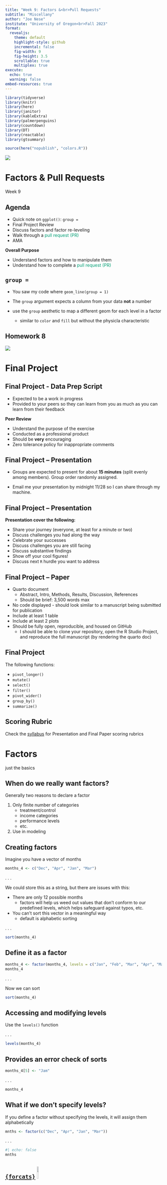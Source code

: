 ```yaml
---
title: "Week 9: Factors &<br>Pull Requests"
subtitle: "Miscellany"
author: "Joe Nese"
institute: "University of Oregon<br>Fall 2023"
format:
  revealjs: 
    theme: default
    highlight-style: github
    incremental: false
    fig-width: 9
    fig-height: 3.5
    scrollable: true
    multiplex: true
execute: 
  echo: true
  warning: false
embed-resources: true
---
```


```r
library(tidyverse)
library(knitr)
library(here)
library(janitor)
library(kableExtra)
library(palmerpenguins)
library(countdown)
library(DT)
library(reactable)
library(gtsummary)

source(here("nopublish", "colors.R"))
```


![](./images/student-experience-surveys-slide.png)


# Factors & Pull Requests 

Week 9

## Agenda {.smaller}

* Quick note on `ggplot()`: `group =`
* Final Project Review
* Discuss factors and factor re-leveling
* Walk through a [pull request (PR)]{style='color:#009E73'}
* AMA

**Overall Purpose**

* Understand factors and how to manipulate them
* Understand how to complete a [pull request (PR)]{style='color:#009E73'}

## `group = `

* You saw my code where `geom_line(group = 1)`

* The `group` argument expects a column from your data **not** a number

* use the `group` aesthetic to map a different geom for each level in a factor
    + similar to `color` and `fill` but without the physicla characteristic

## Homework 8

![](https://media2.giphy.com/media/8X6UFXpJFndo4/giphy.gif?cid=ecf05e47ov2j4bec7wwcp7el1ob0b0oe7towmyta3ml46kvz&rid=giphy.gif&ct=g)

# Final Project


## Final Project - Data Prep Script

* Expected to be a work in progress
* Provided to your peers so they can learn from you as much as you can learn from their feedback

**Peer Review**

* Understand the purpose of the exercise
* Conducted as a professional product
* Should be **very** encouraging 
* Zero tolerance policy for inappropriate comments

## Final Project – Presentation

* Groups are expected to present for about **15 minutes** (split evenly among members). Group order randomly assigned. 

* Email me your presentation by midnight 11/28 so I can share through my machine.

## Final Project – Presentation

<b>Presentation cover the following:</b>

* Share your journey (everyone, at least for a minute or two)
* Discuss challenges you had along the way
* Celebrate your successes
* Discuss challenges you are still facing
* Discuss substantive findings
* Show off your cool figures!
* Discuss next `R` hurdle you want to address

## Final Project – Paper {.smaller}

* Quarto document
    + Abstract, Intro, Methods, Results, Discussion, References
    + Should be brief: 3,500 words max 
* No code displayed - should look similar to a manuscript being submitted for publication
* Include at least 1 table
* Include at least 2 plots
* Should be fully open, reproducible, and housed on GitHub
    + I should be able to clone your repository, open the R Studio Project, and reproduce the full manuscript (by rendering the quarto doc)

## Final Project

The following functions: 

* `pivot_longer()`
* `mutate()`
* `select()`
* `filter()`
* `pivot_wider()`
* `group_by()`
* `summarize()`

## Scoring Rubric

Check the [syllabus](https://jnese.github.io/intro-DS-R_fall-2023/syllabus.html) for Presentation and Final Paper scoring rubrics


# Factors

just the basics

## When do we really want factors?

Generally two reasons to declare a factor

1. Only finite number of categories
    + treatment/control
    + income categories
    + performance levels
    + etc.
  
2. Use in modeling

## Creating factors {.smaller}

Imagine you have a vector of months

```r
months_4 <- c("Dec", "Apr", "Jan", "Mar")
```

. . .

We could store this as a string, but there are issues with this:

* There are only 12 possible months
    + factors will help us weed out values that don't conform to our predefined levels, which helps safeguard against typos, etc.
* You can't sort this vector in a meaningful way
    + default is alphabetic sorting

. . .

```r
sort(months_4)
```

## Define it as a factor

```r
months_4 <- factor(months_4, levels = c("Jan", "Feb", "Mar", "Apr", "May", "Jun", "Jul", "Aug", "Sep", "Oct", "Nov", "Dec"))
months_4
```

. . .

Now we can sort

```r
sort(months_4)
```

## Accessing and modifying levels {.smaller}

Use the `levels()` function

. . .

```r
levels(months_4)
```

## Provides an error check of sorts

```r
months_4[5] <- "Jam"
```

. . .

```r
months_4
```

## What if we don’t specify levels?

If you define a factor without specifying the levels, it will assign them alphabetically

```r
mnths <- factor(c("Dec", "Apr", "Jan", "Mar"))
```

. . .

```r
#| echo: false
mnths
```

## [`{forcats}`](https://forcats.tidyverse.org/) ![](https://raw.githubusercontent.com/tidyverse/forcats/master/man/figures/logo.png){width="10%"}

* When working with factors, we can use the `{forcats}` package
    + `for cat`egorical variables
    + anagram of factors
  
. . .

* Part of the `{tidyverse}` so should be good to go

. . .

* All functions start with `fct_`
    + use the autofill in RStudio

## Change level order – `fct_inorder()`

By the order in which they first appear

```r
(mnths <- factor(c("Dec", "Apr", "Jan", "Mar")))
```

. . .

```r
mnths %>% 
  factor(., levels = c("Jan", "Mar", "Apr", "Dec")) %>% 
  sort(.)
```

## Change level order – `fct_inorder()`

By the order in which they first appear

```r
(mnths <- factor(c("Dec", "Apr", "Jan", "Mar")))
```

. . .

```r
#| code-line-numbers: "3"

mnths %>% 
  factor(., levels = c("Jan", "Mar", "Apr", "Dec")) %>% 
  fct_inorder() %>%
  sort(.)
```

## Change level order – `fct_infreq()`

By number of observations with each level (largest first)
 
```r
#| code-line-numbers: "|2"
c("b", "b", "c", "a", "a", "a") %>% 
    fct_infreq() #<<
```

. . .

This can be **especially** useful for plotting

```r
ggplot(aes(x, fct_infreq(y))
```


## Investigate factors

* `{tidyverse}` gives you convenient way to evaluate factors
    + `count()`
    + `geom_bar()` or `geom_col())` with `{ggplot2}`
* But don't forget about the base function `unique()`
    + e.g., `unique(df$factor_variable)`

## General Social Survey (GSS)

```r
forcats::gss_cat
```

## 

```r
gss_cat %>% 
  count(partyid)
```

. . .

```r
levels(gss_cat$partyid)
```

## 

```r
unique(gss_cat$partyid)
```

. . .

How many `unique` categories are there (if you have a lot)?

```r
length(unique(gss_cat$partyid))
```


##

```r
ggplot(gss_cat, aes(partyid)) +
    geom_bar()
```

##

```r
#| eval: false
ggplot(gss_cat, aes(fct_infreq(partyid))) +
    geom_bar()
```

ggplot(gss_cat, aes([fct_infreq(]{style='color:#CC79A7'}partyid[)]{style='color:#CC79A7'})) +
  geom_bar()

. . .

```r
#| echo: false
ggplot(gss_cat, aes(fct_infreq(partyid))) +
    geom_bar()
```


## Change level order – `fct_relevel()`

Change level order by hand, or move any number of levels to any location
  + *probably one I use most*

```r
fct_relevel(variable_name, 
            "first_level", 
            "second_level", 
            "third_level", 
            ...)
```
<br>
```r
fct_relevel(variable_name, 
            "fourth_level", 
            after = 3)
```


##

```r
#| code-line-numbers: "|1|2|3|4"
set.seed(3000)
tibble(
 month = c("Jan", "Feb", "Mar", "Apr", "May", "Jun", "Sep", "Oct", "Nov", "Dec"),
 suspensions = sample(c(5:75), size = 10)
)
```

##

```r
#| code-line-numbers: "|6,7"
#| output-location: fragment
set.seed(3000)
tibble(
 month = c("Jan", "Feb", "Mar", "Apr", "May", "Jun", "Sep", "Oct", "Nov", "Dec"),
 suspensions = sample(c(5:75), size = 10)
) %>% 
  ggplot(aes(month, suspensions)) +
  geom_col() 
```

##

```r
#| code-line-numbers: "|6|7"
#| output-location: fragment
set.seed(3000)
tibble(
 month = c("Jan", "Feb", "Mar", "Apr", "May", "Jun", "Sep", "Oct", "Nov", "Dec"),
 suspensions = sample(c(5:75), size = 10)
) %>% 
  mutate(month = fct_relevel(month, 
                    "Sep", "Oct", "Nov", "Dec", "Jan", "Feb", "Mar", "Apr", "May")) 
```

##

```r
#| code-line-numbers: "|8,9"
#| output-location: fragment
set.seed(3000)
tibble(
 month = c("Jan", "Feb", "Mar", "Apr", "May", "Jun", "Sep", "Oct", "Nov", "Dec"),
 suspensions = sample(c(5:75), size = 10)
) %>% 
  mutate(month = fct_relevel(month,
                    "Sep", "Oct", "Nov", "Dec", "Jan", "Feb", "Mar", "Apr", "May")) %>% 
  ggplot(aes(month, suspensions)) + 
  geom_col() 
```

## Change level order – `fct_reorder()`

Reorder according to another variable

```r
(relig_summary <- gss_cat %>%
  group_by(relig) %>%
  summarise(tvhours = mean(tvhours, na.rm = TRUE),
            n = n()))
```

##

```r
ggplot(relig_summary, aes(tvhours, relig)) + 
  geom_point()
```

##

```r
ggplot(relig_summary, aes(tvhours, fct_reorder(relig, tvhours))) + 
  geom_point()
```

ggplot(relig_summary, aes(tvhours, [fct_reorder(]{style='color:#CC79A7'}relig, [tvhours)]{style='color:#CC79A7'})) + 
  geom_point()
  
. . .

```r
ggplot(relig_summary, aes(tvhours, fct_reorder(relig, tvhours))) + 
  geom_point()
```

## Or `mutate()` the factor reorder

```r
#| code-line-numbers: "|2"
relig_summary %>% 
  mutate(relig = fct_reorder(relig, tvhours)) %>% 
  ggplot(aes(tvhours, relig)) + 
  geom_point()
```

## Quick aside for error bars

```r
#| code-line-numbers: "|3|4,5|6"

(relig_summary_eb <- gss_cat %>%
  group_by(relig) %>%
  summarise(tvhours_mean = mean(tvhours, na.rm = TRUE),
            tvhours_se   = sqrt(var(tvhours, na.rm = TRUE) / 
                                  length(na.omit(tvhours))),
            n = n()))
```

## Quick aside for error bars

```r
#| code-line-numbers: "|1|2|3,4,5|6"
ggplot(relig_summary_eb, 
       aes(tvhours_mean, fct_reorder(relig, tvhours_mean))) + 
  geom_errorbarh(aes(xmin = tvhours_mean - 1.96 * tvhours_se,
                     xmax = tvhours_mean + 1.96 * tvhours_se),
                 color = "cornflowerblue") +
  geom_point()
```

## Modifying factor levels – `fct_recode()`

Make modifying factors more explicit

`fct_recode(var_name, "new level" = "old level"...`

```r
#| code-line-numbers: "|2,3,4,5,6,7"
gss_cat %>%
  mutate(partyid = fct_recode(partyid,
    "Republican, strong" = "Strong republican", 
    "Republican, weak" = "Not str republican", 
    "Independent, near rep" = "Ind, near rep", 
    "Independent, near dem" = "Ind, near dem", 
    "Democrat, weak" = "Not str democrat", 
    "Democrat, strong" = "Strong democrat")) %>% 
  count(partyid)
```

## Collapsing levels – `fct_recode()` {.smaller}

`fct_recode()` can also be used to collapse levels easily

```r
#| code-line-numbers: "|9,10,11"
#| output-location: fragment
gss_cat %>%
  mutate(partyid = fct_recode(partyid,
    "Republican, strong"    = "Strong republican",
    "Republican, weak"      = "Not str republican",
    "Independent, near rep" = "Ind,near rep",
    "Independent, near dem" = "Ind,near dem",
    "Democrat, weak"        = "Not str democrat",
    "Democrat, strong"      = "Strong democrat",
    "Other"                 = "No answer", 
    "Other"                 = "Don't know", 
    "Other"                 = "Other party")) %>% 
  count(partyid)
```

## Collapsing levels – `fct_collapse()` {.smaller}

`fct_collapse()` is one of the more useful functions in `{forcats}`

* Collapse all categories into Republican, Democrat, Independent, or Other

```r
#| code-line-numbers: "|2"
gss_cat %>%
  mutate(partyid = fct_collapse(partyid, 
    	Other = c("No answer", "Don't know", "Other party"),
    	Rep = c("Strong republican", "Not str republican"),
    	Ind = c("Ind,near rep", "Independent", "Ind,near dem"),
    	Dem = c("Not str democrat", "Strong democrat")
  )) %>%
  count(partyid)
```

## Collapsing levels – `fct_lump_?()`

`fct_lump_?()` – "lump" a bunch of categories together

`fct_lump_n(factor_variable, n)`
: lumps all levels except for the `n` most frequent (or least frequent if `n` < 0) into "Other" level

. . .

`fct_lump_min(factor_variable, min)`
: lumps levels that appear fewer than `min` times

. . .

`fct_lump_prop(factor_variable, prop)`
: lumps levels that appear in fewer `prop` $\times$ `n` times

## Collapsing levels – `fct_lump_n()`

Collapse to `n = 9` religious groups: top 8 groups plus "Other"

```r
#| code-line-numbers: "|2"
gss_cat %>% 
  mutate(rel = fct_lump_n(relig, 9)) %>% 
  count(rel)
```

## Collapsing levels – `fct_lump_min()`

Collapse to all religious groups that appear less than `min = 200` into "Other"

```r
#| code-line-numbers: "|2"
gss_cat %>% 
  mutate(rel = fct_lump_min(relig, min = 200)) %>% 
  count(rel) 
```

## Collapsing levels – `fct_lump_prop()`

Collapse to all religious groups that appear less than `prop = 10%` into "Other"

```r
#| code-line-numbers: "|2"
gss_cat %>% 
  mutate(rel = fct_lump_prop(relig, prop = .10)) %>% 
  count(rel) 
```

## Missing levels {.smaller}

```r
levels(gss_cat$race)
```

. . .

```r
gss_cat %>% 
  count(race)
```

. . .

```r
table(gss_cat$race)
```

## Missing levels

```r
ggplot(gss_cat, aes(race)) +
    geom_bar()
```

## Missing levels

```r
#| code-line-numbers: "3"
ggplot(gss_cat, aes(race)) +
    geom_bar() +
    scale_x_discrete(drop = FALSE) 
```

## Review

`fct_inorder()`
: By the order in which they first appear

. . .

`fct_infreq()`
: By number of observations with each level (largest first)

. . .

`fct_relevel()`
: Change level order by hand, or move any number of levels to any location

. . .

`fct_reorder()`
: Change level order according to another variable

. . .

`fct_recode()`
: Recode levels into new named levels

. . .

`fct_collapse()` 
: Collapse many levels into fewer levels

. . .

`fct_lump_?()`
: Recode all levels into "*Other*":

* except for the `n` most frequent - `fct_lump_n()`
* that appear fewer than `min` times - `fct_lump_min()`
* that appear less than `prop`% - `fct_lump_prop()`

# Revisiting git

## Let's revisit git

Talk with neighbor. What do these terms mean?

Talk about them in the order you would encounter them in your workflow 

* [clone]{style='color:#009E73'}
* [pull]{style='color:#009E73'}
* [stage]{style='color:#009E73'}
* [commit]{style='color:#009E73'}
* [push]{style='color:#009E73'}
* [repo]{style='color:#009E73'}
* [remote]{style='color:#009E73'}

```r
countdown(minutes = 3, seconds = 0, bottom = 0, warn_when = 30)
```

# Pull Requests 

## Peer Review of Data Prep Script {.smaller}

Expectations

Feedback:

1. Note <u>at least three</u> areas of strength
2. Note <u>at least one</u> thing you learned from reviewing their script
3. Note <u>at least one and no more than three</u> areas for improvement

. . .

Making your code publicly available can feel daunting 

* The purpose of this portion of the final project is to help us all learn from each other
* We are all learning
    + Be constructive in your feedback
    + Be kind
* Under no circumstances will negative comments be tolerated 
    + Any comments that could be perceived as negative, and outside the scope of the code, will result in an immediate score of zero
  
## Peer Review GitHub Process {.smaller}

1. Locate GitHub [repo]{style='color:#009E73'} of assigned peer to review
2. Fork the [repo]{style='color:#009E73'}
3. Clone the [repo]{style='color:#009E73'}
4. Provide script feedback
    + edit the .qmd file directly
    + edit code
    + provide comments in code and/or text (`Ctrl/Command + Shift + C`)
    + [commit]{style='color:#009E73'} & [push]{style='color:#009E73'}

5. Create [Pull Request (PR)]{style='color:#009E73'}

* Write brief summary of the PR that includes
  + \>= 3 strengths
  + \>= 1 thing you learned
  + 1 to 3 three areas of improvement

## 1. Locate GitHub repo of assigned peer to review {.smaller}

```r
roster <- readxl::read_xlsx(here::here("nopublish", "groups.xlsx")) %>% 
  mutate(Student = paste(first, last))

random_draw <- function(x){
  repeat{
    groups <- as.character(x$group)
    x$samp <- sample(groups, replace = FALSE)
    x$check <- (x$group == x$samp)
    if (sum(x$check) == 0) break
  }
  return(x)
}

set.seed(651)
peer_review <- random_draw(roster)

peer_review %>% 
  select(Student, group = samp) %>% 
  left_join(
    roster %>% 
      select(group, git_page, file) %>% 
      distinct()
  ) %>% 
  select(Student, `Repo to Review` = git_page, `File to Review` = file) %>% 
  kable() %>% 
  kable_styling(font_size = 12)
```

## 

```r
#| echo: false
peer_review %>% 
  select(Student, group = samp) %>% 
  left_join(
    roster %>% 
      select(group, git_page, file) %>% 
      distinct()
  ) %>% 
  select(Student, `Repo to Review` = git_page, `File to Review` = file) %>% 
  DT::datatable()
```


## 2. Fork the repo

1. Navigate to the (host) GitHub repo
2. Click Fork in the upper right corner
3. Where to fork? – **your GitHub account**

![](./images/gh_fork.png)

## 3. Clone the repo 

(@) Clone the repo

copy the URL

![](./images/gh_clone.png)

## 3. Clone the repo 

(@) Open GitKraken

*Clone with URL*

Where will it live on your local machine? It's own folder, with no other RProjects

![](./images/gh_clone2.png)  

## 4. Provide script feedback {.smaller}

* Open `RProj` in your [local]{style='color:#009E73'} (i.e., on your machine)
* Find the .Rmd document you will be reviewing
   + it should be an.q md document
* Make your edits/comments
    + edit code as you like
    + include a comment for each edit!
    + Provide comments in code **and/or** text (`Ctrl/Command + Shift + C`)
* Commit as you go (if you are working on this across sessions/days)
* [Push]{style='color:#009E73'} only when you are finished**

## 5. Create Pull Request (PR) {.smaller}

(1) Navigate back to the (host) GitHub repo

. . .

(2) Click “Pull requests”

![](./images/gh_pr.png)

. . .

(3) Click “New pull request”

![](./images/gh_newpr.png)

## 5. Create Pull Request (PR) {.smaller}

(4) Click *"Compare across forks"*

![](./images/gh_compareforks.png)

. . .

Use drop-downs so that:

*  **left** = *host* repo
*  **right**  = *your* repo

![](./images/gh_compareforks2.png)
. . .

You will be able view the changes you made to the .qmd document

## 5. Create Pull Request (PR)

(5) Click *"Create pull request"*

![](./images/gh_comparechanges.png)

## 5. Create Pull Request (PR) {.smaller}

Write a brief summary list of the PR that includes

* \>= 3 strengths
* \>= 1 thing you learned
* 1 to 3 three areas of improvement
* **Use markdown formatting, headers or list!**

![](./images/gh_comparechanges.png)

## 5. Create Pull Request (PR)

(6) Click *"Create pull request"* when you're done

![](./images/gh_comparechanges.png)

## 5. Create Pull Request (PR) {.smaller}

Recap

(@) Navigate back to the (host) GitHub repo
(@) Click *"Pull requests"*
(@) Click *"New pull request"*
(@) Click *"Compare across forks"*

* Use drop-downs so that:
    + Host [repo]{style='color:#009E73'} is on the left, your [repo]{style='color:#009E73'} is on the right
* View changes

(@) Click *"Create pull request"*
* Write brief summary list of the [PR]{style='color:#009E73'} that includes
    + \>= 3 strengths
    + \>= 1 thing you learned
    + 1 to 3 three areas of improvement
    + **Use markdown formatting, headers, or list!**

(@) Click *"Create pull request"*

## Reviewing your PRs

You will get an email from GitHub

1. Click on first link, for [PR]{style='color:#009E73'}
2. Click *"Commits"* tab
3. Click on *"File changes"* to see changes
4. Copy/paste all desired changes
5. Don’t close *"Close PR"* just yet; I want to review

# Next time

## Before next class

* Final Project
    + [Final Project: Peer Review of Script]{style='color:#FF0000'}
    + [Final Project: Presentations]{style='color:#FF0000'} - email me your content before class
* Homework
    + **Homework 10**

# AMA



